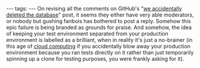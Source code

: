 ---
tags:
---
On revising all the comments on GitHub's "[https://github.com/blog/744-today-s-outage we accidentally deleted the database]" post, it seems they either have very able moderators, or nobody but gushing fanbois has bothered to post a reply. Somehow this epic failure is being branded as grounds for praise. And somehow, the idea of keeping your test environment separated from your production environment is labelled as a brilliant, when in reality it's just a no-brainer (in this age of [[cloud computing]] if you accidentally blow away your production environment because you ran tests directly on it rather than just temporarily spinning up a clone for testing purposes, you were frankly asking for it).
